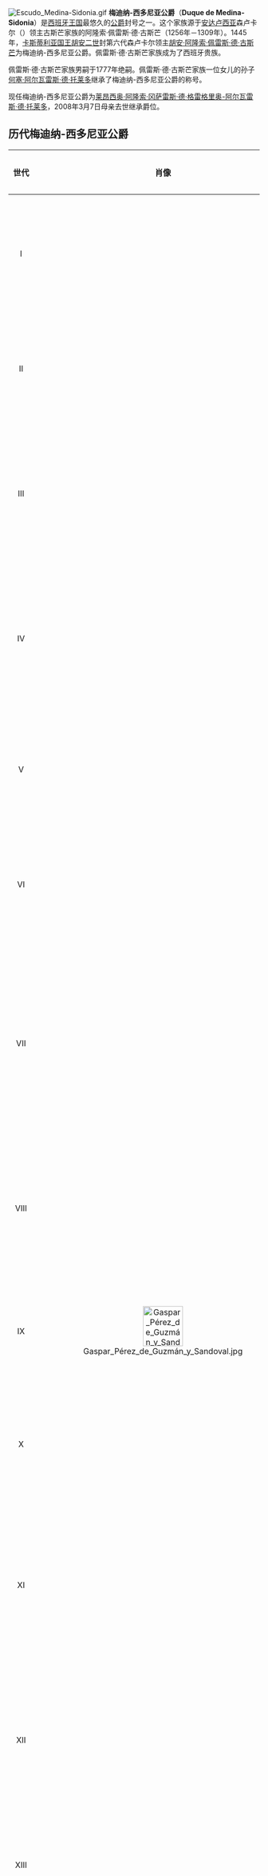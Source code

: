 [[File:Escudo_Medina-Sidonia.gif|thumb]]
'''梅迪纳-西多尼亚公爵'''（'''Duque de Medina-Sidonia'''）是[[西班牙王国|西班牙王国]]最悠久的[[公爵|公爵]]封号之一。这个家族源于[[安达卢西亚|安达卢西亚]]森卢卡尔（{{lang|es|Sanlúcar de Barrameda}}）领主古斯芒家族的阿隆索·佩雷斯·德·古斯芒（1256年－1309年）。1445年，[[卡斯蒂利亚君主列表|卡斯蒂利亚国王]][[胡安二世_(卡斯蒂利亚)|胡安二世]]封第六代森卢卡尔领主[[胡安·阿隆索·佩雷斯·德·古斯芒，第一代梅迪纳-西多尼亚公爵|胡安·阿隆索·佩雷斯·德·古斯芒]]为梅迪纳-西多尼亚公爵。佩雷斯·德·古斯芒家族成为了西班牙贵族。

佩雷斯·德·古斯芒家族男嗣于1777年绝嗣。佩雷斯·德·古斯芒家族一位女儿的孙子[[何塞·阿尔瓦雷斯·德·托莱多，第十五代梅迪纳-西多尼亚公爵|何塞·阿尔瓦雷斯·德·托莱多]]继承了梅迪纳-西多尼亚公爵的称号。

现任梅迪纳-西多尼亚公爵为[[莱昂西奥·阿隆索·冈萨雷斯·德·格雷格里奥，第二十二代梅迪纳-西多尼亚公爵|莱昂西奥·阿隆索·冈萨雷斯·德·格雷格里奥-阿尔瓦雷斯·德·托莱多]]，2008年3月7日母亲去世继承爵位。

== 历代梅迪纳-西多尼亚公爵 ==
{| width=90% class="wikitable"
! width=2%  | 世代
! width=8%  | 肖像
! width=30%  | 全名
! width=20% | 在任时期
! width=15% | 家庭关系
! width=20%  | 备注
|-
|align="center"|I||align="center"| ||align="center"|[[胡安·阿隆索·佩雷斯·德·古斯芒，第一代梅迪纳-西多尼亚公爵|胡安·阿隆索·佩雷斯·德·古斯芒-奥罗斯科]]<br><small>Juan Alonso Pérez de Guzmán y Orozco</small>||align="center"|1445年2月17日－1468年12月||align="center"| ||align="center"| 
|-
|align="center"|II||align="center"| ||align="center"|[[恩里克·佩雷斯·德·古斯芒，第二代梅迪纳-西多尼亚公爵|恩里克·佩雷斯·德·古斯芒-门内塞斯]]<br><small>Enrique Pérez de Guzmán y Meneses</small>||align="center"|1468年12月－1492年8月25日||align="center"|前任的私生子||align="center"| 
|-
|align="center"|III||align="center"| ||align="center"|[[胡安·阿隆索·佩雷斯·德·古斯芒，第三代梅迪纳-西多尼亚公爵|胡安·阿隆索·佩雷斯·德·古斯芒-阿凡·德·里韦拉]]<br><small>Juan Alonso Pérez de Guzmán y Afán de Ribera</small>||align="center"|1492年8月25日－1507年||align="center"|前任之子||align="center"| 
|-
|align="center"|IV||align="center"| ||align="center"|[[恩里克·佩雷斯·德·古斯芒，第四代梅迪纳-西多尼亚公爵|恩里克·佩雷斯·德·古斯芒-费尔南德斯·德·贝拉斯科]]<br><small>Enrique Pérez de Guzmán y Fernández de Velasco</small>||align="center"|1507年－1513年||align="center"|前任与第一位妻子之子||align="center"|
|-
|align="center"|V||align="center"| ||align="center"|[[阿隆索·佩雷斯·德·古斯芒，第五代梅迪纳-西多尼亚公爵|阿隆索·佩雷斯·德·古斯芒-苏尼加]]<br><small>Alonso Pérez de Guzmán y Zúñiga</small>||align="center"|1513年－1518年||align="center"|第三代公爵与第二位妻子之长子||align="center"|1549年去世
|-
|align="center"|VI||align="center"| ||align="center"|[[胡安·阿隆索·佩雷斯·德·古斯芒，第六代梅迪纳-西多尼亚公爵|胡安·阿隆索·佩雷斯·德·古斯芒-苏尼加]]<br><small>Juan Alonso Pérez de Guzmán y Zúñiga</small>||align="center"|1518年－1558年11月26日||align="center"|第三代公爵与第二位妻子之次子||align="center"|
|-
|align="center"|VII||align="center"| ||align="center"|[[阿隆索·佩雷斯·德·古斯芒·埃尔·布宜诺，第七代梅迪纳-西多尼亚公爵|阿隆索·佩雷斯·德·古斯芒·埃尔·布宜诺-苏尼加]]<br><small>Alonso Pérez de Guzmán el Bueno y Zúñiga</small>||align="center"|1558年11月26日－1615年||align="center"|前任之孙，胡安·克拉洛斯·佩雷斯·德·古斯芒-阿拉贡之子||align="center"|[[无敌舰队|无敌舰队]]上将
|-
|align="center"|VIII||align="center"| ||align="center"|[[胡安·曼努埃尔·佩雷斯·德·古斯芒，第八代梅迪纳-西多尼亚公爵|胡安·曼努埃尔·佩雷斯·德·古斯芒-席尔瓦]]<br><small>Juan Manuel Pérez de Guzmán y Silva</small>||align="center"|1615年－1636年||align="center"|前任之长子||align="center"|[[葡萄牙君主列表|葡萄牙国王]][[若昂四世|若昂四世]]的岳父
|-
|align="center"|IX||align="center"|[[File:Gaspar_Pérez_de_Guzmán_y_Sandoval.jpg|80px]]||align="center"|[[加斯帕尔·佩雷斯·德·古斯芒，第九代梅迪纳-西多尼亚公爵|加斯帕尔·佩雷斯·德·古斯芒-桑多瓦尔]]<br><small>Gaspar Pérez de Guzmán y Sandoval</small>||align="center"|1636年－1645年||align="center"|前任之次子||align="center"|1645年因领导安达卢西亚反叛被削除爵位，1664年11月4日去世
|-
|align="center"|X||align="center"| ||align="center"|[[加斯帕尔·佩雷斯·德·古斯芒，第十代梅迪纳-西多尼亚公爵|加斯帕尔·佩雷斯·德·古斯芒-古斯芒]]<br><small>Gaspar Pérez de Guzmán y Guzmán</small>||align="center"|1645年－1667年2月8日||align="center"|前任第三子||align="center"|
|-
|align="center"|XI||align="center"| ||align="center"|[[胡安·克拉洛斯·佩雷斯·德·古斯芒，第十一代梅迪纳-西多尼亚公爵|胡安·克拉洛斯·佩雷斯·德·古斯芒-费尔南德斯·德·科尔多瓦]]<br><small>Juan Clarós Pérez de Guzmán y Fernández de Córdoba</small>||align="center"|1667年2月8日－1713年12月17日||align="center"|第九代公爵第五子，前任异母弟||align="center"|
|-
|align="center"|XII||align="center"| ||align="center"|[[曼努埃尔·阿隆索·佩雷斯·德·古斯芒，第十二代梅迪纳-西多尼亚公爵|曼努埃尔·阿隆索·佩雷斯·德·古斯芒-皮门特尔]]<br><small>Manuel Alonso Pérez de Guzmán y Pimentel</small>||align="center"|1713年12月17日－1721年||align="center"|前任之子||align="center"|他的长女胡安娜嫁给了第二代[[阿尔瓦公爵|阿尔瓦公爵]]的后代、比利亚弗兰卡·德尔·别尔索侯爵[[法斯里克·阿尔瓦雷斯·德·托莱多，第九代比利亚弗兰卡·德尔·别尔索侯爵|法斯里克]]
|-
|align="center"|XIII||align="center"| ||align="center"|[[多明戈·佩雷斯·德·古斯芒，第十三代梅迪纳-西多尼亚公爵|多明戈·佩雷斯·德·古斯芒-席尔瓦]]<br><small>Domingo Pérez de Guzmán y Silva</small>||align="center"|1721年－1739年8月17日||align="center"|前任之子||align="center"|
|-
|align="center"|XIV||align="center"| ||align="center"|[[佩德罗·德·阿尔坎塔拉·佩雷斯·德·古斯芒，第十四代梅迪纳-西多尼亚公爵|佩德罗·德·阿尔坎塔拉·佩雷斯·德·古斯芒-帕克科]]<br><small>Pedro de Alcántara Pérez de Guzmán y Pacheco</small>||align="center"|1739年8月17日－1777年1月6日||align="center"|前任之子||align="center"|佩雷斯·德·古斯芒家族的最后一位男嗣
|-
|align="center"|XV||align="center"|[[File:Marqués_de_Villafranca_y_duque_de_Alba_por_Goya.jpg|80px]]||align="center"|[[何塞·阿尔瓦雷斯·德·托莱多，第十五代梅迪纳-西多尼亚公爵|何塞·阿尔瓦雷斯·德·托莱多-贡萨加]]<br><small>José Álvarez de Toledo y Gonzaga</small>||align="center"|1777年1月6日－1796年6月9日||align="center"|第十二代公爵的曾外孙，第九代比利亚弗兰卡·德尔·别尔索侯爵法斯里克之孙，第十代比利亚弗兰卡·德尔·别尔索侯爵[[安东尼奥·阿尔瓦雷斯·德·托莱多，第十代比利亚弗兰卡·德尔·别尔索侯爵|安东尼奥]]的长子||align="center"|阿尔瓦雷斯·德·托莱多家族的第一位梅迪纳-西多尼亚公爵，他的妻子是第十三代阿尔瓦女公爵[[玛丽亚·德尔·皮拉·特蕾萨·凯耶塔娜·德·席尔瓦，第十三代阿尔瓦女公爵|凯耶塔娜]]
|-
|align="center"|XVI||align="center"| ||align="center"|[[弗朗西斯科·德·博尔哈·阿尔瓦雷斯·德·托莱多，第十六代梅迪纳-西多尼亚公爵|弗朗西斯科·德·博尔哈·阿尔瓦雷斯·德·托莱多-贡萨加]]<br><small>Francisco de Borja Álvarez de Toledo y Gonzaga</small>||align="center"|1796年6月9日－1821年2月12日||align="center"|第十代比利亚弗兰卡·德尔·别尔索侯爵安东尼奥的次子||align="center"|
|-
|align="center"|XVII||align="center"| ||align="center"|[[佩德罗·德·阿尔坎塔拉·阿尔瓦雷斯·德·托莱多，第十七代梅迪纳-西多尼亚公爵|佩德罗·德·阿尔坎塔拉·阿尔瓦雷斯·德·托莱多-帕拉福斯]]<br><small>Pedro de Alcántara Álvarez de Toledo y Palafox</small>||align="center"|1821年2月12日－1867年1月10日||align="center"|前任的次子||align="center"|西班牙[[卡洛斯派|卡洛斯派]]驻俄罗斯大使
|-
|align="center"|XVIII||align="center"| ||align="center"|[[何塞·华金·阿尔瓦雷斯·德·托莱多，第十八代梅迪纳-西多尼亚公爵|何塞·华金·阿尔瓦雷斯·德·托莱多-席尔瓦]]<br><small>José Joaquín Álvarez de Toledo y Silva</small>||align="center"|1867年1月10日－1900年2月15日||align="center"|前任的长子||align="center"|
|-
|align="center"|XIX||align="center"| ||align="center"|[[何塞·华金·阿尔瓦雷斯·德·托莱多，第十九代梅迪纳-西多尼亚公爵|何塞·华金·阿尔瓦雷斯·德·托莱多-卡洛]]<br><small>José Joaquín Álvarez de Toledo y Caro</small>||align="center"|1900年2月15日－1915年6月9日||align="center"|前任的次子||align="center"|
|-
|align="center"|XX||align="center"| ||align="center"|[[华金·阿尔瓦雷斯·德·托莱多，第二十代梅迪纳-西多尼亚公爵|华金·阿尔瓦雷斯·德·托莱多-卡洛]]<br><small>Joaquín Álvarez de Toledo y Caro</small>||align="center"|1915年6月9日－1955年12月11日||align="center"|前任的长子||align="center"|
|-
|align="center"|XXI||align="center"| ||align="center"|[[路易萨·伊莎贝尔·阿尔瓦雷斯·德·托莱多，第二十一代梅迪纳-西多尼亚女公爵|路易萨·伊莎贝尔·阿尔瓦雷斯·德·托莱多-毛拉]]<br><small>Luisa Isabel Álvarez de Toledo y Maura</small>||align="center"|1955年12月11日－2008年3月7日||align="center"|前任的独生女||align="center"|绰号“红色女公爵”（"La Duquesa Roja"）
|-
|align="center"|XXII||align="center"| ||align="center"|[[莱昂西奥·阿隆索·冈萨雷斯·德·格雷格里奥，第二十二代梅迪纳-西多尼亚公爵|莱昂西奥·阿隆索·冈萨雷斯·德·格雷格里奥-阿尔瓦雷斯·德·托莱多]]<br><small>Leoncio Alonso González de Gregorio y Álvarez de Toledo</small>||align="center"|2008年3月7日至今||align="center"|前任与丈夫何塞·莱昂西奥·冈萨雷斯·德·格雷格里奥-马尔蒂的长子||align="center"|冈萨雷斯·德·格雷格里奥家族的第一位梅迪纳-西多尼亚公爵
|}

== 参考资料 ==
* [http://grandesp.org.uk/historia/gzas/medinasidonia.htm Duque de Medina Sidonia] {{Wayback|url=http://grandesp.org.uk/historia/gzas/medinasidonia.htm |date=20080410205936 }}
* [http://www.fcmedinasidonia.com/ Fundación Casa de Medina Sidonia] {{Wayback|url=http://www.fcmedinasidonia.com/ |date=20081223010500 }}

[[Category:西班牙公爵|Category:西班牙公爵]]